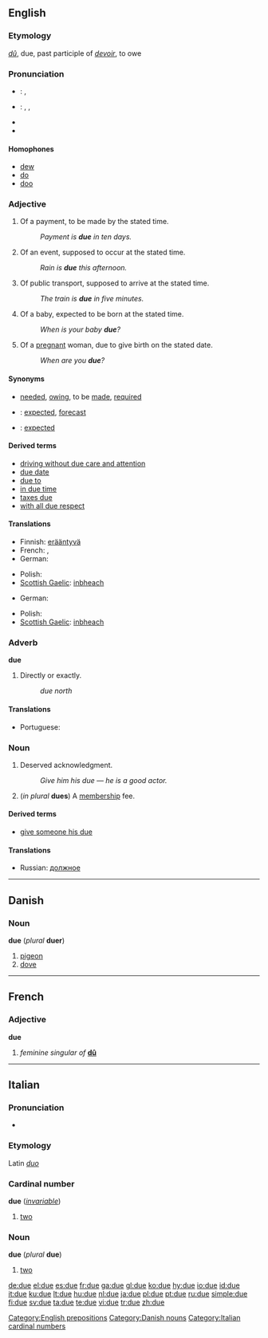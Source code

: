 {{wikipedia|dab=due}}
==English==

{{rank|opportunity|lines|personal|794|due|Henry|society|boat}}

===Etymology===
{{F.}} ''[[dû]]'', due, past participle of ''[[devoir]]'', to owe

===Pronunciation===
*{{a|UK}}: {{IPA|/djuː/}}, {{SAMPA|/dju:/}}
*{{a|US}}: {{enPR|do͞o}}, {{IPA|/du/}}, {{SAMPA|/du/}}
*{{audio|en-us-due.ogg|Audio (US)}}
*{{rhymes|uː}}

====Homophones====
*[[dew]]
*[[do]] {{italbrac|US}}
*[[doo]] {{italbrac|US}}

===Adjective===
{{en-adj|-}}

# Of a payment, to be made by the stated time.
#:''Payment is '''due''' in ten days.''
# Of an event, supposed to occur at the stated time.
#:''Rain is '''due''' this afternoon.''
# Of public transport, supposed to arrive at the stated time.
#:''The train is '''due''' in five minutes.''
# Of a baby, expected to be born at the stated time.
#:''When is your baby '''due'''?''
# Of a [[pregnant]] woman, due to give birth on the stated date.
#:''When are you '''due'''?''

====Synonyms====
*{{italbrac|of a payment}} [[needed]], [[owing]], to be [[made]], [[required]]
*{{italbrac|of an event}}: [[expected]], [[forecast]]
*{{italbrac|of a vehicle}}: [[expected]]

====Derived terms====
*[[driving without due care and attention]]
*[[due date]]
*[[due to]]<!--due to: # [[likely]] to-->
*[[in due time]]
*[[taxes due]]
*[[with all due respect]]

====Translations====
{{trans-top|of a payment, to be made by the stated time}}
* Finnish: [[erääntyvä]]
* French: {{t+|fr|dû|m}}, {{t+|fr|due|f}}
* German: {{t-|de|fällig}}
{{trans-mid}}
* Polish: {{t|pl|należny|m}}
* [[Scottish Gaelic]]: [[inbheach]]
{{trans-bottom}}

{{trans-top|of an event, supposed to occur at the stated time}}
* German: {{t-|de|fällig}}
{{trans-mid}}
* Polish: {{t|pl|spodziewany|m}}
* [[Scottish Gaelic]]: [[inbheach]]
{{trans-bottom}}

{{trans-top|of public transport, supposed to arrive at the stated time}}
{{trans-mid}}
{{trans-bottom}}

{{trans-top|of a baby, expected to be born at the stated time}}
{{trans-mid}}
{{trans-bottom}}

{{trans-top|of a pregnant woman, due to give birth on the stated date}}
{{trans-mid}}
{{trans-bottom}}

===Adverb===
'''due'''

# {{italbrac|used with compass directions}} Directly or exactly.
#:''due north''

====Translations====
{{trans-top|used with compass directions: directly or exactly}}
{{trans-mid}}
* Portuguese: {{t|pt|exatamente}}
{{trans-bottom}}

===Noun===
{{en-noun}}

# Deserved acknowledgment.
#:''Give him his due &mdash; he is a good actor.''
# (''in plural'' '''dues''') A [[membership]] fee.

====Derived terms====
*[[give someone his due]]

====Translations====
{{trans-top|deserved acknowledgement}}
{{trans-mid}}
* Russian: [[должное]]
{{trans-bottom}}

[[Category:English prepositions]]

----

==Danish==

===Noun===
'''due''' (''plural'' '''duer''')

# [[pigeon]]
# [[dove]]

[[Category:Danish nouns]]

----

==French==

===Adjective===
'''due''' {{f}}

# ''feminine singular of'' '''[[dû]]'''

----

==Italian==

===Pronunciation===
* {{IPA|[ˈdue]}}

===Etymology===
Latin ''[[duo#Latin|duo]]''

===Cardinal number===
'''due''' (''[[invariable]]'')

# [[two]]

<!--do not put non-English translations in foreign-language entries-->

===Noun===
'''due''' {{m}} (''plural'' '''due''') <!--sic-->

# [[two]]

[[Category:Italian cardinal numbers]]

[[de:due]]
[[el:due]]
[[es:due]]
[[fr:due]]
[[ga:due]]
[[gl:due]]
[[ko:due]]
[[hy:due]]
[[io:due]]
[[id:due]]
[[it:due]]
[[ku:due]]
[[lt:due]]
[[hu:due]]
[[nl:due]]
[[ja:due]]
[[pl:due]]
[[pt:due]]
[[ru:due]]
[[simple:due]]
[[fi:due]]
[[sv:due]]
[[ta:due]]
[[te:due]]
[[vi:due]]
[[tr:due]]
[[zh:due]]
